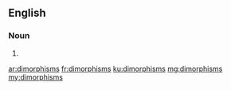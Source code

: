 ==English==

===Noun===
{{head|en|plural}}

# {{plural of|dimorphism|lang=en}}

[[ar:dimorphisms]]
[[fr:dimorphisms]]
[[ku:dimorphisms]]
[[mg:dimorphisms]]
[[my:dimorphisms]]